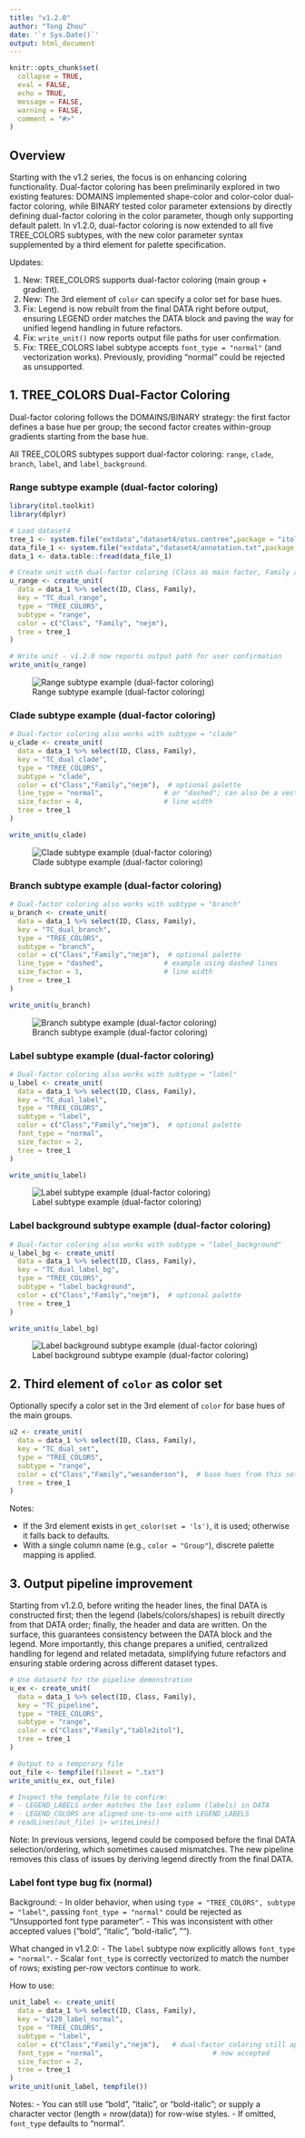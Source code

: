 ```yaml
---
title: "v1.2.0"
author: "Tong Zhou"
date: '`r Sys.Date()`'
output: html_document
---
```


```r
knitr::opts_chunk$set(
  collapse = TRUE,
  eval = FALSE,
  echo = TRUE,
  message = FALSE,
  warning = FALSE,
  comment = "#>"
)
```

## Overview

Starting with the v1.2 series, the focus is on enhancing coloring functionality. Dual-factor coloring has been preliminarily explored in two existing features: DOMAINS implemented shape-color and color-color dual-factor coloring, while BINARY tested color parameter extensions by directly defining dual-factor coloring in the color parameter, though only supporting default palett. In v1.2.0, dual-factor coloring is now extended to all five TREE_COLORS subtypes, with the new color parameter syntax supplemented by a third element for palette specification.

Updates:

1. New: TREE_COLORS supports dual-factor coloring (main group + gradient).
2. New: The 3rd element of `color` can specify a color set for base hues.
3. Fix: Legend is now rebuilt from the final DATA right before output, ensuring LEGEND order matches the DATA block and paving the way for unified legend handling in future refactors.
4. Fix: `write_unit()` now reports output file paths for user confirmation.
5. Fix: TREE_COLORS label subtype accepts `font_type = "normal"` (and vectorization works). Previously, providing "normal" could be rejected as unsupported.


## 1. TREE_COLORS Dual-Factor Coloring

Dual-factor coloring follows the DOMAINS/BINARY strategy: the first factor defines a base hue per group; the second factor creates within-group gradients starting from the base hue.

All TREE_COLORS subtypes support dual-factor coloring: `range`, `clade`, `branch`, `label`, and `label_background`.

### Range subtype example (dual-factor coloring)

```r
library(itol.toolkit)
library(dplyr)

# Load dataset4
tree_1 <- system.file("extdata","dataset4/otus.contree",package = "itol.toolkit")
data_file_1 <- system.file("extdata","dataset4/annotation.txt",package = "itol.toolkit")
data_1 <- data.table::fread(data_file_1)

# Create unit with dual-factor coloring (Class as main factor, Family as gradient)
u_range <- create_unit(
  data = data_1 %>% select(ID, Class, Family),
  key = "TC_dual_range",
  type = "TREE_COLORS",
  subtype = "range",
  color = c("Class", "Family", "nejm"),
  tree = tree_1
)

# Write unit - v1.2.0 now reports output path for user confirmation
write_unit(u_range)
```

![Range subtype example (dual-factor coloring)](images/TREE_COLOR_dual_color_range.png)

### Clade subtype example (dual-factor coloring)

```r
# Dual-factor coloring also works with subtype = "clade"
u_clade <- create_unit(
  data = data_1 %>% select(ID, Class, Family),
  key = "TC_dual_clade",
  type = "TREE_COLORS",
  subtype = "clade",
  color = c("Class","Family","nejm"),  # optional palette
  line_type = "normal",               # or "dashed"; can also be a vector
  size_factor = 4,                    # line width
  tree = tree_1
)

write_unit(u_clade)
```

![Clade subtype example (dual-factor coloring)](images/TREE_COLOR_dual_color_clade.png)

### Branch subtype example (dual-factor coloring)

```r
# Dual-factor coloring also works with subtype = "branch"
u_branch <- create_unit(
  data = data_1 %>% select(ID, Class, Family),
  key = "TC_dual_branch",
  type = "TREE_COLORS",
  subtype = "branch",
  color = c("Class","Family","nejm"),  # optional palette
  line_type = "dashed",               # example using dashed lines
  size_factor = 3,                    # line width
  tree = tree_1
)

write_unit(u_branch)
```

![Branch subtype example (dual-factor coloring)](images/TREE_COLOR_dual_color_branch.png)

### Label subtype example (dual-factor coloring)

```r
# Dual-factor coloring also works with subtype = "label"
u_label <- create_unit(
  data = data_1 %>% select(ID, Class, Family),
  key = "TC_dual_label",
  type = "TREE_COLORS",
  subtype = "label",
  color = c("Class","Family","nejm"),  # optional palette
  font_type = "normal",
  size_factor = 2,
  tree = tree_1
)

write_unit(u_label)
```

![Label subtype example (dual-factor coloring)](images/TREE_COLOR_dual_color_label.png)

### Label background subtype example (dual-factor coloring)

```r
# Dual-factor coloring also works with subtype = "label_background"
u_label_bg <- create_unit(
  data = data_1 %>% select(ID, Class, Family),
  key = "TC_dual_label_bg",
  type = "TREE_COLORS",
  subtype = "label_background",
  color = c("Class","Family","nejm"),  # optional palette
  tree = tree_1
)

write_unit(u_label_bg)
```

![Label background subtype example (dual-factor coloring)](images/TREE_COLOR_dual_color_label_background.png)

## 2. Third element of `color` as color set

Optionally specify a color set in the 3rd element of `color` for base hues of the main groups.

```r
u2 <- create_unit(
  data = data_1 %>% select(ID, Class, Family),
  key = "TC_dual_set",
  type = "TREE_COLORS",
  subtype = "range",
  color = c("Class","Family","wesanderson"),  # base hues from this set
  tree = tree_1
)
```

Notes:

- If the 3rd element exists in `get_color(set = 'ls')`, it is used; otherwise it falls back to defaults.
- With a single column name (e.g., `color = "Group"`), discrete palette mapping is applied.

## 3. Output pipeline improvement

Starting from v1.2.0, before writing the header lines, the final DATA is constructed first; then the legend (labels/colors/shapes) is rebuilt directly from that DATA order; finally, the header and data are written. On the surface, this guarantees consistency between the DATA block and the legend. More importantly, this change prepares a unified, centralized handling for legend and related metadata, simplifying future refactors and ensuring stable ordering across different dataset types.

```r
# Use dataset4 for the pipeline demonstration
u_ex <- create_unit(
  data = data_1 %>% select(ID, Class, Family),
  key = "TC_pipeline",
  type = "TREE_COLORS",
  subtype = "range",
  color = c("Class","Family","table2itol"),
  tree = tree_1
)

# Output to a temporary file
out_file <- tempfile(fileext = ".txt")
write_unit(u_ex, out_file)

# Inspect the template file to confirm:
# - LEGEND_LABELS order matches the last column (labels) in DATA
# - LEGEND_COLORS are aligned one-to-one with LEGEND_LABELS
# readLines(out_file) |> writeLines()
```

Note: In previous versions, legend could be composed before the final DATA selection/ordering, which sometimes caused mismatches. The new pipeline removes this class of issues by deriving legend directly from the final DATA.

### Label font type bug fix (normal)

Background:
- In older behavior, when using `type = "TREE_COLORS", subtype = "label"`, passing `font_type = "normal"` could be rejected as "Unsupported font type parameter".
- This was inconsistent with other accepted values ("bold", "italic", "bold-italic", "").

What changed in v1.2.0:
- The `label` subtype now explicitly allows `font_type = "normal"`.
- Scalar `font_type` is correctly vectorized to match the number of rows; existing per-row vectors continue to work.

How to use:
```r
unit_label <- create_unit(
  data = data_1 %>% select(ID, Class, Family),
  key = "v120_label_normal",
  type = "TREE_COLORS",
  subtype = "label",
  color = c("Class","Family","nejm"),   # dual-factor coloring still applies
  font_type = "normal",                           # now accepted
  size_factor = 2,
  tree = tree_1
)
write_unit(unit_label, tempfile())
```

Notes:
- You can still use "bold", "italic", or "bold-italic"; or supply a character vector (length = nrow(data)) for row-wise styles.
- If omitted, `font_type` defaults to "normal".
